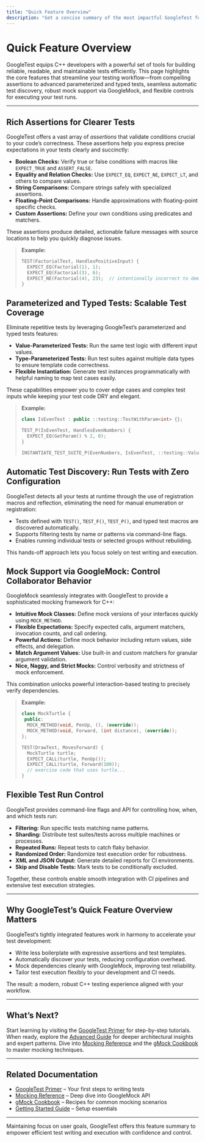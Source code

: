 ```yaml
---
title: "Quick Feature Overview"
description: "Get a concise summary of the most impactful GoogleTest features—rich assertions, parameterized and typed tests, automatic test detection, mock support via GoogleMock, and flexible test run controls—mapped directly to the user’s workflow."
---
```


# Quick Feature Overview

GoogleTest equips C++ developers with a powerful set of tools for building reliable, readable, and maintainable tests efficiently. This page highlights the core features that streamline your testing workflow—from compelling assertions to advanced parameterized and typed tests, seamless automatic test discovery, robust mock support via GoogleMock, and flexible controls for executing your test runs.

---

## Rich Assertions for Clearer Tests

GoogleTest offers a vast array of _assertions_ that validate conditions crucial to your code’s correctness. These assertions help you express precise expectations in your tests clearly and succinctly:

- **Boolean Checks:** Verify true or false conditions with macros like `EXPECT_TRUE` and `ASSERT_FALSE`.
- **Equality and Relation Checks:** Use `EXPECT_EQ`, `EXPECT_NE`, `EXPECT_LT`, and others to compare values.
- **String Comparisons:** Compare strings safely with specialized assertions.
- **Floating-Point Comparisons:** Handle approximations with floating-point specific checks.
- **Custom Assertions:** Define your own conditions using predicates and matchers.

These assertions produce detailed, actionable failure messages with source locations to help you quickly diagnose issues.

> **Example:**
> ```cpp
> TEST(FactorialTest, HandlesPositiveInput) {
>   EXPECT_EQ(Factorial(1), 1);
>   EXPECT_EQ(Factorial(3), 6);
>   EXPECT_NE(Factorial(4), 23);  // intentionally incorrect to demonstrate failure
> }
> ```


## Parameterized and Typed Tests: Scalable Test Coverage

Eliminate repetitive tests by leveraging GoogleTest’s parameterized and typed tests features:

- **Value-Parameterized Tests:** Run the same test logic with different input values.
- **Type-Parameterized Tests:** Run test suites against multiple data types to ensure template code correctness.
- **Flexible Instantiation:** Generate test instances programmatically with helpful naming to map test cases easily.

These capabilities empower you to cover edge cases and complex test inputs while keeping your test code DRY and elegant.

> **Example:**
> ```cpp
> class IsEvenTest : public ::testing::TestWithParam<int> {};
>
> TEST_P(IsEvenTest, HandlesEvenNumbers) {
>   EXPECT_EQ(GetParam() % 2, 0);
> }
>
> INSTANTIATE_TEST_SUITE_P(EvenNumbers, IsEvenTest, ::testing::Values(2, 4, 6, 8));
> ```


## Automatic Test Discovery: Run Tests with Zero Configuration

GoogleTest detects all your tests at runtime through the use of registration macros and reflection, eliminating the need for manual enumeration or registration:

- Tests defined with `TEST()`, `TEST_F()`, `TEST_P()`, and typed test macros are discovered automatically.
- Supports filtering tests by name or patterns via command-line flags.
- Enables running individual tests or selected groups without rebuilding.

This hands-off approach lets you focus solely on test writing and execution.


## Mock Support via GoogleMock: Control Collaborator Behavior

GoogleMock seamlessly integrates with GoogleTest to provide a sophisticated mocking framework for C++:

- **Intuitive Mock Classes:** Define mock versions of your interfaces quickly using `MOCK_METHOD`.
- **Flexible Expectations:** Specify expected calls, argument matchers, invocation counts, and call ordering.
- **Powerful Actions:** Define mock behavior including return values, side effects, and delegation.
- **Match Argument Values:** Use built-in and custom matchers for granular argument validation.
- **Nice, Naggy, and Strict Mocks:** Control verbosity and strictness of mock enforcement.

This combination unlocks powerful interaction-based testing to precisely verify dependencies.

> **Example:**
> ```cpp
> class MockTurtle {
>  public:
>   MOCK_METHOD(void, PenUp, (), (override));
>   MOCK_METHOD(void, Forward, (int distance), (override));
> };
>
> TEST(DrawTest, MovesForward) {
>   MockTurtle turtle;
>   EXPECT_CALL(turtle, PenUp());
>   EXPECT_CALL(turtle, Forward(100));
>   // exercise code that uses turtle...
> }
> ```


## Flexible Test Run Control

GoogleTest provides command-line flags and API for controlling how, when, and which tests run:

- **Filtering:** Run specific tests matching name patterns.
- **Sharding:** Distribute test suites/tests across multiple machines or processes.
- **Repeated Runs:** Repeat tests to catch flaky behavior.
- **Randomized Order:** Randomize test execution order for robustness.
- **XML and JSON Output:** Generate detailed reports for CI environments.
- **Skip and Disable Tests:** Mark tests to be conditionally excluded.

Together, these controls enable smooth integration with CI pipelines and extensive test execution strategies.


---

## Why GoogleTest’s Quick Feature Overview Matters

GoogleTest’s tightly integrated features work in harmony to accelerate your test development:

- Write less boilerplate with expressive assertions and test templates.
- Automatically discover your tests, reducing configuration overhead.
- Mock dependencies cleanly with GoogleMock, improving test reliability.
- Tailor test execution flexibly to your development and CI needs.

The result: a modern, robust C++ testing experience aligned with your workflow.

---

## What’s Next?

Start learning by visiting the [GoogleTest Primer](primer.md) for step-by-step tutorials. When ready, explore the [Advanced Guide](advanced.md) for deeper architectural insights and expert patterns. Dive into [Mocking Reference](reference/mocking.md) and the [gMock Cookbook](gmock_cook_book.md) to master mocking techniques.

---

## Related Documentation

* [GoogleTest Primer](primer.md) – Your first steps to writing tests
* [Mocking Reference](reference/mocking.md) – Deep dive into GoogleMock API
* [gMock Cookbook](gmock_cook_book.md) – Recipes for common mocking scenarios
* [Getting Started Guide](getting-started/setup-requirements/prerequisites) – Setup essentials

---

Maintaining focus on user goals, GoogleTest offers this feature summary to empower efficient test writing and execution with confidence and control.